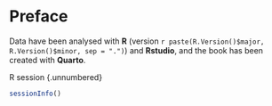 # Preface

Data have been analysed with **R** (version `r paste(R.Version()$major, R.Version()$minor, sep = ".")`) and **Rstudio**, and the book has been created with **Quarto**. 

R session {.unnumbered}

```r

sessionInfo()

```

